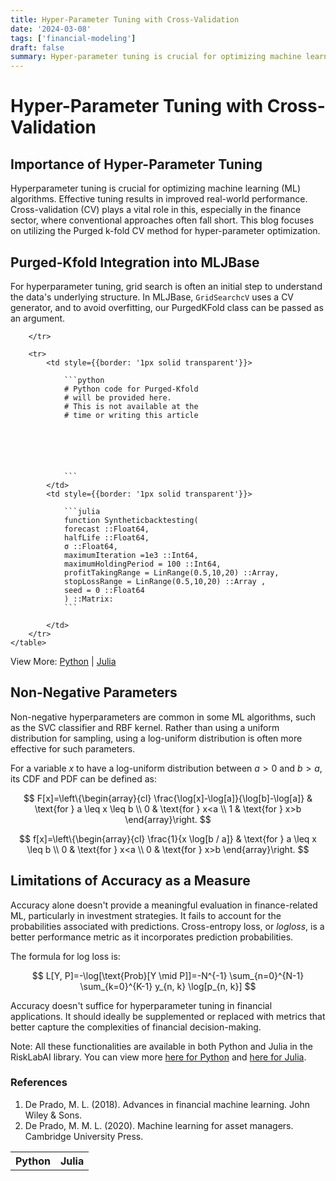 ```yaml
---
title: Hyper-Parameter Tuning with Cross-Validation
date: '2024-03-08'
tags: ['financial-modeling']
draft: false
summary: Hyper-parameter tuning is crucial for optimizing machine learning (ML) algorithms. Effective tuning results in improved real-world performance.
---
```



<TOCInline toc={props.toc} exclude="Hyper-Parameter Tuning with Cross-Validation" asDisclosure />

<div style={{marginBottom: '2rem'}}/>

# Hyper-Parameter Tuning with Cross-Validation

## Importance of Hyper-Parameter Tuning
Hyperparameter tuning is crucial for optimizing machine learning (ML) algorithms. Effective tuning results in improved real-world performance. Cross-validation (CV) plays a vital role in this, especially in the finance sector, where conventional approaches often fall short. This blog focuses on utilizing the Purged k-fold CV method for hyper-parameter optimization.

## Purged-Kfold Integration into MLJBase
For hyperparameter tuning, grid search is often an initial step to understand the data's underlying structure. In MLJBase, `GridSearchcV` uses a CV generator, and to avoid overfitting, our PurgedKFold class can be passed as an argument.


<div style={{display: 'flex', justifyContent: 'center'}}>
    <table style={{tableLayout: 'fixed', width: '90%'}}>
        <tr>
            <th style={{width: '50%', textAlign: 'center', color: 'darkgoldenrod', fontFamily:'sans-serif', fontSize: '2rem',}}>Python</th>
            <th style={{width: '50%', textAlign: 'center', color: 'rebeccapurple', fontFamily:'sans-serif', fontSize: '2rem', }}>Julia</th>

        </tr>

        <tr>
            <td style={{border: '1px solid transparent'}}>

                ```python
                # Python code for Purged-Kfold
                # will be provided here.
                # This is not available at the
                # time or writing this article






                ```
            </td>
            <td style={{border: '1px solid transparent'}}>

                ```julia
                function Syntheticbacktesting(
                forecast ::Float64,
                halfLife ::Float64,
                σ ::Float64,
                maximumIteration =1e3 ::Int64,
                maximumHoldingPeriod = 100 ::Int64,
                profitTakingRange = LinRange(0.5,10,20) ::Array,
                stopLossRange = LinRange(0.5,10,20) ::Array ,
                seed = 0 ::Float64
                ) ::Matrix:
                ```

            </td>
        </tr>
    </table>
</div>

View More: [Python](https://www.github.com/risklabai/RiskLabAI.py) | [Julia](https://www.github.com/risklabai/RiskLabAI.jl)

## Non-Negative Parameters
Non-negative hyperparameters are common in some ML algorithms, such as the SVC classifier and RBF kernel. Rather than using a uniform distribution for sampling, using a log-uniform distribution is often more effective for such parameters.

For a variable $x$ to have a log-uniform distribution between $a>0$ and $b>a$, its CDF and PDF can be defined as:

$$
F[x]=\left\{\begin{array}{cl}
\frac{\log[x]-\log[a]}{\log[b]-\log[a]} & \text{for } a \leq x \leq b \\
0 & \text{for } x<a \\
1 & \text{for } x>b
\end{array}\right.
$$

$$
f[x]=\left\{\begin{array}{cl}
\frac{1}{x \log[b / a]} & \text{for } a \leq x \leq b \\
0 & \text{for } x<a \\
0 & \text{for } x>b
\end{array}\right.
$$

## Limitations of Accuracy as a Measure
Accuracy alone doesn't provide a meaningful evaluation in finance-related ML, particularly in investment strategies. It fails to account for the probabilities associated with predictions. Cross-entropy loss, or $log loss$, is a better performance metric as it incorporates prediction probabilities.

The formula for log loss is:

$$
L[Y, P]=-\log[\text{Prob}[Y \mid P]]=-N^{-1} \sum_{n=0}^{N-1} \sum_{k=0}^{K-1} y_{n, k} \log[p_{n, k}]
$$

Accuracy doesn't suffice for hyperparameter tuning in financial applications. It should ideally be supplemented or replaced with metrics that better capture the complexities of financial decision-making.

Note: All these functionalities are available in both Python and Julia in the RiskLabAI library. You can view more [here for Python](https://www.github.com/risklabai/RiskLabAI.py) and [here for Julia](https://www.github.com/risklabai/RiskLabAI.jl).

### References

1. De Prado, M. L. (2018). Advances in financial machine learning. John Wiley & Sons.
2. De Prado, M. M. L. (2020). Machine learning for asset managers. Cambridge University Press.